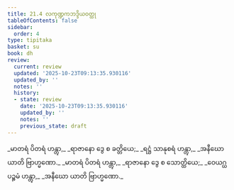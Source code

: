 ```yaml
---
title: 21.4 လကုဏ္ဍကဘဒ္ဒိယဝတ္ထု
tableOfContents: false
sidebar:
  order: 4
type: tipitaka
basket: su
book: dh
review:
  current: review
  updated: '2025-10-23T09:13:35.930116'
  updated_by: ''
  notes: ''
  history:
  - state: review
    date: '2025-10-23T09:13:35.930116'
    updated_by: ''
    notes: ''
    previous_state: draft
---
```



<ReviewStatus review={frontmatter.review} showDetails={true} />

<HypothesisAnnotation frontmatter={frontmatter} />

<DynamicBreadcrumb />

<Division number="294" book="dh" e="ch" v="18" p="55">

<Paragraph number="317" type="verses" book="dh">
_မာတရံ ပိတရံ ဟန္တွာ,_  
_ရာဇာနော ဒွေ စ ခတ္တိယေ;_  
_ရဋ္ဌံ သာနုစရံ ဟန္တွာ,_  
_အနီဃော ယာတိ ဗြာဟ္မဏော._  

</Paragraph>

</Division>
<Division number="295" book="dh" e="ch" v="18" p="55">

<Paragraph number="318" type="verses" book="dh">
_မာတရံ ပိတရံ ဟန္တွာ,_  
_ရာဇာနော ဒွေ စ သောတ္ထိယေ;_  
_ဝေယဂ္ဃပဉ္စမံ ဟန္တွာ,_  
_အနီဃော ယာတိ ဗြာဟ္မဏော._
</Paragraph>
</Division>